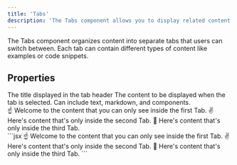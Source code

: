 ```yaml
---
title: 'Tabs'
description: 'The Tabs component allows you to display related content in a tabbed view.'
---
```


The Tabs component organizes content into separate tabs that users can switch between. Each tab can contain different types of content like examples or code snippets.

## Properties
<ParamField path="title" type="string" required={true}>
  The title displayed in the tab header
</ParamField>

<ParamField path="children" type="string | JSX" required={true}>
  The content to be displayed when the tab is selected. Can include text, markdown, and components.
</ParamField>

<br />

<Tabs>
  <Tab title="First Tab">
    ☝️ Welcome to the content that you can only see inside the first Tab.
  </Tab>
  <Tab title="Second Tab">
    ✌️ Here's content that's only inside the second Tab.
  </Tab>
  <Tab title="Third Tab">
    💪 Here's content that's only inside the third Tab.
  </Tab>
</Tabs>

<Aside>

<CodeBlock title="Markdown">
```jsx
<Tabs>
  <Tab title="First Tab">
    ☝️ Welcome to the content that you can only see inside the first Tab.
  </Tab>
  <Tab title="Second Tab">
    ✌️ Here's content that's only inside the second Tab.
  </Tab>
  <Tab title="Third Tab">
    💪 Here's content that's only inside the third Tab.
  </Tab>
</Tabs>
```
</CodeBlock>

</Aside>